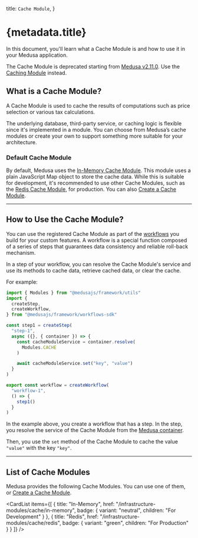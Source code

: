 
  title: `Cache Module`,
}

# {metadata.title}

In this document, you'll learn what a Cache Module is and how to use it in your Medusa application.

<Note title="Deprecation Notice">

The Cache Module is deprecated starting from [Medusa v2.11.0](https://github.com/medusajs/medusa/releases/tag/v2.11.0). Use the [Caching Module](../caching/page.mdx) instead.

</Note>

## What is a Cache Module?

A Cache Module is used to cache the results of computations such as price selection or various tax calculations.

The underlying database, third-party service, or caching logic is flexible since it's implemented in a module. You can choose from Medusa’s cache modules or create your own to support something more suitable for your architecture.

### Default Cache Module

By default, Medusa uses the [In-Memory Cache Module](./in-memory/page.mdx). This module uses a plain JavaScript Map object to store the cache data. While this is suitable for development, it's recommended to use other Cache Modules, such as the [Redis Cache Module](./redis/page.mdx), for production. You can also [Create a Cache Module](./create/page.mdx).

---

## How to Use the Cache Module?

You can use the registered Cache Module as part of the [workflows](!docs!/learn/fundamentals/workflows) you build for your custom features. A workflow is a special function composed of a series of steps that guarantees data consistency and reliable roll-back mechanism.

In a step of your workflow, you can resolve the Cache Module's service and use its methods to cache data, retrieve cached data, or clear the cache.

For example:

```ts
import { Modules } from "@medusajs/framework/utils"
import { 
  createStep,
  createWorkflow,
} from "@medusajs/framework/workflows-sdk"

const step1 = createStep(
  "step-1",
  async ({}, { container }) => {
    const cacheModuleService = container.resolve(
      Modules.CACHE
    )

    await cacheModuleService.set("key", "value")
  } 
)

export const workflow = createWorkflow(
  "workflow-1",
  () => {
    step1()
  }
)
```

In the example above, you create a workflow that has a step. In the step, you resolve the service of the Cache Module from the [Medusa container](!docs!/learn/fundamentals/medusa-container).

Then, you use the `set` method of the Cache Module to cache the value `"value"` with the key `"key"`.

---

## List of Cache Modules

Medusa provides the following Cache Modules. You can use one of them, or [Create a Cache Module](./create/page.mdx).

<CardList
  items={[
    {
      title: "In-Memory",
      href: "/infrastructure-modules/cache/in-memory",
      badge: {
        variant: "neutral",
        children: "For Development"
      }
    },
    {
      title: "Redis",
      href: "/infrastructure-modules/cache/redis",
      badge: {
        variant: "green",
        children: "For Production"
      }
    }
  ]}
/>
